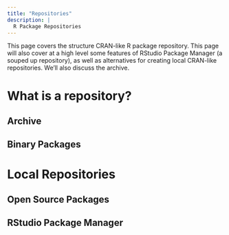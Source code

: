 ```yaml
---
title: "Repositories"
description: |
  R Package Repositories
---
```


This page covers the structure CRAN-like R package repository. This page will also cover at a high level some features of RStudio Package Manager (a souped up repository), as well as alternatives for creating local CRAN-like repositories. We'll also discuss the archive.

# What is a repository?

## Archive

## Binary Packages

# Local Repositories 

## Open Source Packages

## RStudio Package Manager


